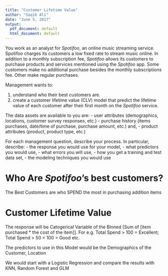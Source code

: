 ```yaml
---
title: "Customer Lifetime Value"
author: "Saqib Ali"
date: "June 5, 2017"
output:
  pdf_document: default
  html_document: default
---
```


You work as an analyst for *Spotifoo*, an online music streaming service. Spotifoo charges its customers a low fixed rate to stream music online. In addition to a monthly subscription fee, *Spotifoo* allows its customers to purchase products and services mentioned using the *Spotifoo* app. Some customers make no additional purchase besides the monthly subscriptions fee. Other make regular purchases.  

Management wants to:

1. understand who their best customers are.
2. create a customer lifetime value (CLV) model that predict the lifetime value of each customer after their first month on the *Spotifoo* service.


The data assets are available to you are:
- user attributes (demographics, locations, customer survey responses, etc.)
- purchase history (items purchases, date/time of purchase, purchase amount, etc.) and, 
- product attributes (product, product type, etc.) 

For each management question, describe your process. In particular, describe:
- the response you would use for your model,
- what predictors you would use,
- what errors you will use,
- how you get a training and test data set, 
- the modeling techniques you would use

# Who Are *Spotifoo*'s best customers?
The Best Customers are who SPEND the most in purchasing addition items

# Customer Lifetime Value
The response will be Catogerical Variable of the Binned [Sum of [item purchased * the cost of the item]]. For e.g. Total Spend > 100 = Excellent; Total Spend > 50 < 100 = Good etc. 

The predictors to use in this Model would be the Demographics of the Customer, Location

We would start with a Logistic Regression and compare the results with KNN, Random Forest and GLM
